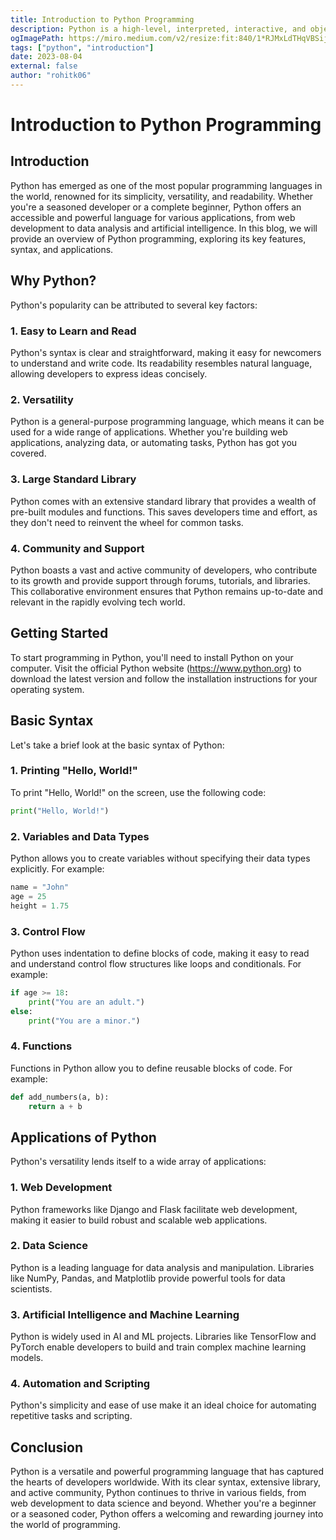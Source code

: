 ```yaml
---
title: Introduction to Python Programming
description: Python is a high-level, interpreted, interactive, and object-oriented scripting language. Python is designed to be highly readable. It uses English keywords frequently, whereas other languages use punctuation, and it has fewer syntactical constructions than other languages.
ogImagePath: https://miro.medium.com/v2/resize:fit:840/1*RJMxLdTHqVBSijKmOO5MAg.jpeg
tags: ["python", "introduction"]
date: 2023-08-04
external: false
author: "rohitk06"
---
```

# Introduction to Python Programming


## Introduction

Python has emerged as one of the most popular programming languages in the world, renowned for its simplicity, versatility, and readability. Whether you're a seasoned developer or a complete beginner, Python offers an accessible and powerful language for various applications, from web development to data analysis and artificial intelligence. In this blog, we will provide an overview of Python programming, exploring its key features, syntax, and applications.

## Why Python?

Python's popularity can be attributed to several key factors:

### 1. Easy to Learn and Read

Python's syntax is clear and straightforward, making it easy for newcomers to understand and write code. Its readability resembles natural language, allowing developers to express ideas concisely.

### 2. Versatility

Python is a general-purpose programming language, which means it can be used for a wide range of applications. Whether you're building web applications, analyzing data, or automating tasks, Python has got you covered.

### 3. Large Standard Library

Python comes with an extensive standard library that provides a wealth of pre-built modules and functions. This saves developers time and effort, as they don't need to reinvent the wheel for common tasks.

### 4. Community and Support

Python boasts a vast and active community of developers, who contribute to its growth and provide support through forums, tutorials, and libraries. This collaborative environment ensures that Python remains up-to-date and relevant in the rapidly evolving tech world.

## Getting Started

To start programming in Python, you'll need to install Python on your computer. Visit the official Python website (https://www.python.org) to download the latest version and follow the installation instructions for your operating system.

## Basic Syntax

Let's take a brief look at the basic syntax of Python:

### 1. Printing "Hello, World!"

To print "Hello, World!" on the screen, use the following code:

```python
print("Hello, World!")
```

### 2. Variables and Data Types

Python allows you to create variables without specifying their data types explicitly. For example:

```python
name = "John"
age = 25
height = 1.75
```

### 3. Control Flow

Python uses indentation to define blocks of code, making it easy to read and understand control flow structures like loops and conditionals. For example:

```python
if age >= 18:
    print("You are an adult.")
else:
    print("You are a minor.")
```

### 4. Functions

Functions in Python allow you to define reusable blocks of code. For example:

```python
def add_numbers(a, b):
    return a + b
```

## Applications of Python

Python's versatility lends itself to a wide array of applications:

### 1. Web Development

Python frameworks like Django and Flask facilitate web development, making it easier to build robust and scalable web applications.

### 2. Data Science

Python is a leading language for data analysis and manipulation. Libraries like NumPy, Pandas, and Matplotlib provide powerful tools for data scientists.

### 3. Artificial Intelligence and Machine Learning

Python is widely used in AI and ML projects. Libraries like TensorFlow and PyTorch enable developers to build and train complex machine learning models.

### 4. Automation and Scripting

Python's simplicity and ease of use make it an ideal choice for automating repetitive tasks and scripting.

## Conclusion

Python is a versatile and powerful programming language that has captured the hearts of developers worldwide. With its clear syntax, extensive library, and active community, Python continues to thrive in various fields, from web development to data science and beyond. Whether you're a beginner or a seasoned coder, Python offers a welcoming and rewarding journey into the world of programming.
